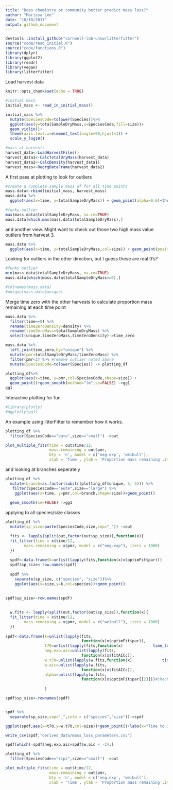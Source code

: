 ```yaml
---
title: "Does chemistry or community better predict mass loss?"
author: "Marissa Lee"
date: "10/18/2017"
output: github_document
---
```


```r
devtools::install_github("cornwell-lab-unsw/litterfitter")
source("code/read_initial.R")
source("code/functions.R")
library(dplyr)
library(ggplot2)
library(readr)
library(vegan)
library(litterfitter)
```

Load harvest data

```r
knitr::opts_chunk$set(echo = TRUE)

#initial mass
initial_mass <- read_in_initial_mass()

initial_mass %>%
  mutate(SpeciesCode=tolower(Species))%>%
  ggplot(aes(y=totalSampleDryMass,x=SpeciesCode,fill=size))+
  geom_violin()+ 
  theme(axis.text.x=element_text(angle=90,hjust=1)) + 
  scale_y_log10()

#mass at harvests
harvest_data<-LoadHarvestFiles()
harvest_data1<-CalcTotalDryMass(harvest_data)
harvest_data2<-CalcDensity(harvest_data1)
harvest_mass<-ReorgDataFrame(harvest_data2)
```

A first pass at plotting to look for outliers

```r
#create a complete sample mass df for all time points
mass.data<-rbind(initial_mass, harvest_mass)
mass.data %>%
  ggplot(aes(x=time, y=totalSampleDryMass)) + geom_point(alpha=0.6)+theme_bw() 

#funky outlier
max(mass.data$totalSampleDryMass, na.rm=TRUE)
mass.data[which.max(mass.data$totalSampleDryMass),]
```

and another view.  Might want to check out those two high mass value outliers from harvest 3.  

```r
mass.data %>%
  ggplot(aes(x=time, y=totalSampleDryMass,col=size)) + geom_point(position="jitter",alpha=0.6)+theme_bw()+scale_y_log10()
```
Looking for outliers in the other direction, but I guess these are real 0's?

```r

#funky outlier
min(mass.data$totalSampleDryMass, na.rm=TRUE)
mass.data[which(mass.data$totalSampleDryMass==0),]

#colnames(mass.data)
#unique(mass.data$unique)
```



Merge time zero with the other harvests to calculate proportion mass remaining at each time point

```r
mass.data %>%
  filter(time==0) %>%
  rename(timeZeroDensity=density) %>%
  rename(timeZeroMass=totalSampleDryMass) %>%
  select(unique,timeZeroMass,timeZeroDensity)->time_zero

mass.data %>%
  left_join(time_zero,by="unique") %>%
  mutate(pmr=totalSampleDryMass/timeZeroMass) %>%
  filter(pmr<2) %>% #remove outlier noted above
  mutate(SpeciesCode=tolower(Species)) -> plotting_df

plotting_df%>%
  ggplot(aes(x=time, y=pmr,col=SpeciesCode,shape=size)) + 
  geom_point()+geom_smooth(method="lm",se=FALSE) ->gg1
gg1
```


Interactive plotting for fun

```r
#library(plotly)
#ggplotly(gg1)

```

An example using litterFitter to remember how it works.

```r
plotting_df %>%
  filter(SpeciesCode=="eute",size=="small") ->out

plot_multiple_fits(time = out$time/12,
                   mass.remaining = out$pmr,
                   bty = 'n', model = c('neg.exp', 'weibull'),
                   xlab = 'Time', ylab = 'Proportion mass remaining',iters=1000)
```


and looking at branches seperately

```r

plotting_df %>%
  mutate(branch=as.factor(substr(plotting_df$unique, 5, 5))) %>%
   filter(SpeciesCode=="eute",size=="large") %>%
    ggplot(aes(x=time, y=pmr,col=branch,shape=size))+geom_point()
  
  geom_smooth(se=FALSE) ->gg1

```


applying to all species/size classes

```r
plotting_df %>%
  mutate(sp_size=paste(SpeciesCode,size,sep="_")) ->out

  fits <- lapply(split(out,factor(out$sp_size)),function(x){
  fit_litter(time = x$time/12, 
        mass.remaining = x$pmr, model = c("neg.exp"), iters = 1000)
  })
  
  spdf<-data.frame(k=unlist(lapply(fits,function(x)x$optimFit$par)))
  spdf$sp_size<-row.names(spdf)
  
  spdf %>%
    separate(sp_size, c("species", "size"))%>%
    ggplot(aes(x=size,y=k,col=species))+geom_point()
  
```

```r
spdf$sp_size<-row.names(spdf)
  
  
  w.fits <- lapply(split(out,factor(out$sp_size)),function(x){
  fit_litter(time = x$time/12, 
        mass.remaining = x$pmr, model = c("weibull"), iters = 1000)
  })
  
spdf<-data.frame(k=unlist(lapply(fits,
                                 function(x)x$optimFit$par)),
                 t70=unlist(lapply(fits,function(x)             time_to_prop_mass_remaining(x,threshold.mass=0.70))),
                 neg.exp.aic=unlist(lapply(fits,
                                 function(x)x$fitAICc)),
                 w.t70=unlist(lapply(w.fits,function(x)             time_to_prop_mass_remaining(x,threshold.mass=0.70))),
                 w.aic=unlist(lapply(w.fits,
                                 function(x)x$fitAICc)),
                 alpha=unlist(lapply(w.fits,
                                 function(x)x$optimFit$par[[2]]))#check parameter order
                 
                 )

spdf$sp_size<-rownames(spdf)


spdf %>%
  separate(sp_size,sep="_",into = c("species","size"))->spdf

ggplot(spdf,aes(x=t70,y=w.t70,col=size))+geom_point()+labs(x="Time to 30% mass loss (negative exponential)", y="weibull time to 30% mass loss")+geom_abline(slope=1,intercept=0,linetype="dashed")+theme_bw()

write_csv(spdf,"derived_data/mass_loss_parameters.csv")

spdf[which(-spdf$neg.exp.aic+spdf$w.aic < -2),]
```



```r
plotting_df %>%
  filter(SpeciesCode=="ripi",size=="small") ->out

plot_multiple_fits(time = out$time/12,
                   mass.remaining = out$pmr,
                   bty = 'n', model = c('neg.exp', 'weibull'),
                   xlab = 'Time', ylab = 'Proportion mass remaining',iters=1000)

```

